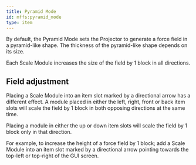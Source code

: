 ```yaml
---
title: Pyramid Mode
id: mffs:pyramid_mode
type: item
---
```


By default, the Pyramid Mode sets the Projector to generate a force field in a pyramid-like shape. The thickness of the
pyramid-like shape depends on its size.

Each Scale Module increases the size of the field by 1 block in all directions.

## Field adjustment

Placing a Scale Module into an item slot marked by a directional arrow has a different effect. A module placed in either
the left, right, front or back item slots will scale the field by 1 block in both opposing directions at the same time.

Placing a module in either the up or down item slots will scale the field by 1 block only in that direction.

For example, to increase the height of a force field by 1 block; add a Scale Module into an item slot marked by a
directional arrow pointing towards the top-left or top-right of the GUI screen.
